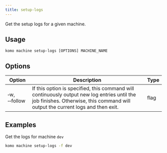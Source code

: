 ```yaml
---
title: setup-logs
---
```


Get the setup logs for a given machine.

## Usage

`komo machine setup-logs [OPTIONS] MACHINE_NAME`

## Options

| Option                            | Description                                                                                                                                                                    | Type |
| --------------------------------- | ------------------------------------------------------------------------------------------------------------------------------------------------------------------------------ | ---- |
| &#x2011;w, &#x2011;&#x2011;follow | If this option is specified, this command will continuously output new log entries until the job finishes. Otherwise, this command will output the current logs and then exit. | flag |

## Examples

Get the logs for machine `dev`

```bash
komo machine setup-logs -f dev
```
